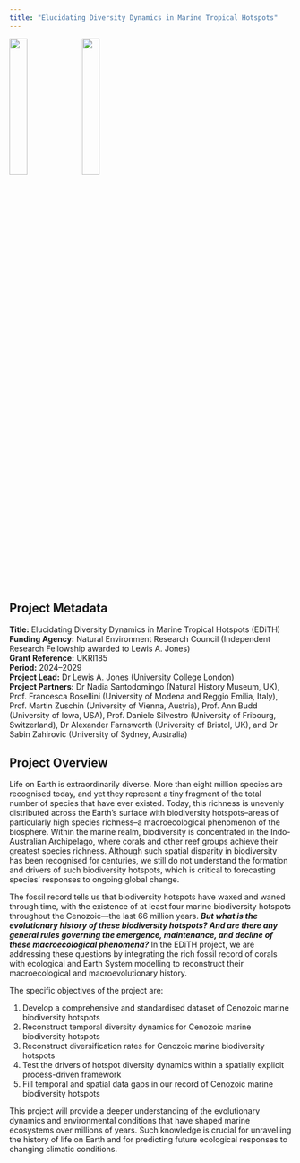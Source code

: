 ```yaml
---
title: "Elucidating Diversity Dynamics in Marine Tropical Hotspots"
---
```


![](edith.png){width="25%"} ![](nerc.jpg){width="25%"}

## Project Metadata

**Title:** Elucidating Diversity Dynamics in Marine Tropical Hotspots (EDiTH)  
**Funding Agency:** Natural Environment Research Council (Independent Research Fellowship awarded to Lewis A. Jones)  
**Grant Reference:** UKRI185  
**Period:** 2024--2029  
**Project Lead:** Dr Lewis A. Jones (University College London)  
**Project Partners:** Dr Nadia Santodomingo (Natural History Museum, UK), Prof. Francesca Bosellini (University of Modena and Reggio Emilia, Italy), Prof. Martin Zuschin (University of Vienna, Austria), Prof. Ann Budd (University of Iowa, USA), Prof. Daniele Silvestro (University of Fribourg, Switzerland), Dr Alexander Farnsworth (University of Bristol, UK), and Dr Sabin Zahirovic (University of Sydney, Australia)

## Project Overview

Life on Earth is extraordinarily diverse. More than eight million species are recognised today, and yet they represent a tiny fragment of the total number of species that have ever existed. Today, this richness is unevenly distributed across the Earth’s surface with biodiversity hotspots--areas of particularly high species richness--a macroecological phenomenon of the biosphere. Within the marine realm, biodiversity is concentrated in the Indo-Australian Archipelago, where corals and other reef groups achieve their greatest species richness. Although such spatial disparity in biodiversity has been recognised for centuries, we still do not understand the formation and drivers of such biodiversity hotspots, which is critical to forecasting species’ responses to ongoing global change.

The fossil record tells us that biodiversity hotspots have waxed and waned through time, with the existence of at least four marine biodiversity hotspots throughout the Cenozoic---the last 66 million years. ***But what is the evolutionary history of these biodiversity hotspots? And are there any general rules governing the emergence, maintenance, and decline of these macroecological phenomena?*** In the EDiTH project, we are addressing these questions by integrating the rich fossil record of corals with ecological and Earth System modelling to reconstruct their macroecological and macroevolutionary history.

The specific objectives of the project are:

1.  Develop a comprehensive and standardised dataset of Cenozoic marine biodiversity hotspots
2.  Reconstruct temporal diversity dynamics for Cenozoic marine biodiversity hotspots
3.  Reconstruct diversification rates for Cenozoic marine biodiversity hotspots
4.  Test the drivers of hotspot diversity dynamics within a spatially explicit process-driven framework
5.  Fill temporal and spatial data gaps in our record of Cenozoic marine biodiversity hotspots

This project will provide a deeper understanding of the evolutionary dynamics and environmental conditions that have shaped marine ecosystems over millions of years. Such knowledge is crucial for unravelling the history of life on Earth and for predicting future ecological responses to changing climatic conditions.
